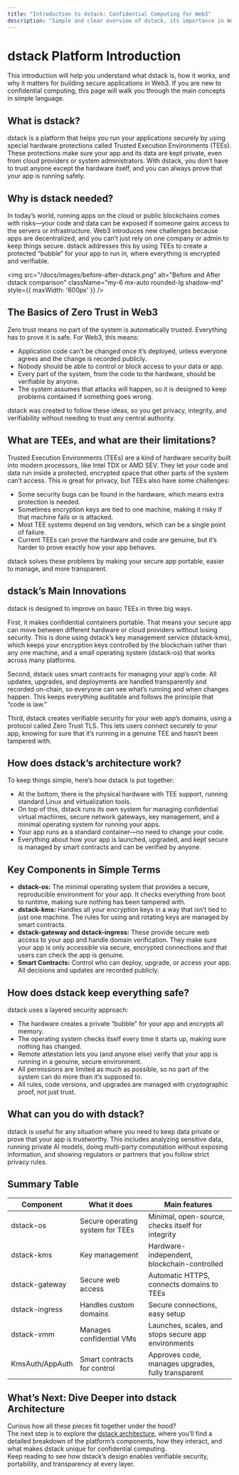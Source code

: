 ```yaml
---
title: "Introduction to dstack: Confidential Computing for Web3"
description: "Simple and clear overview of dstack, its importance in Web3, zero-trust security principles, and how it enhances confidential computing."
---
```


# dstack Platform Introduction

This introduction will help you understand what dstack is, how it works, and why it matters for building secure applications in Web3. If you are new to confidential computing, this page will walk you through the main concepts in simple language.

## What is dstack?

dstack is a platform that helps you run your applications securely by using special hardware protections called Trusted Execution Environments (TEEs). These protections make sure your app and its data are kept private, even from cloud providers or system administrators. With dstack, you don’t have to trust anyone except the hardware itself, and you can always prove that your app is running safely.

## Why is dstack needed?

In today’s world, running apps on the cloud or public blockchains comes with risks—your code and data can be exposed if someone gains access to the servers or infrastructure. Web3 introduces new challenges because apps are decentralized, and you can’t just rely on one company or admin to keep things secure. dstack addresses this by using TEEs to create a protected “bubble” for your app to run in, where everything is encrypted and verifiable.

<img
  src="/docs/images/before-after-dstack.png"
  alt="Before and After dstack comparison"
  className="my-6 mx-auto rounded-lg shadow-md"
  style={{ maxWidth: '600px' }}
/>

## The Basics of Zero Trust in Web3

Zero trust means no part of the system is automatically trusted. Everything has to prove it is safe. For Web3, this means: 
- Application code can’t be changed once it’s deployed, unless everyone agrees and the change is recorded publicly.
- Nobody should be able to control or block access to your data or app.
- Every part of the system, from the code to the hardware, should be verifiable by anyone.
- The system assumes that attacks will happen, so it is designed to keep problems contained if something goes wrong.

dstack was created to follow these ideas, so you get privacy, integrity, and verifiability without needing to trust any central authority.

## What are TEEs, and what are their limitations?

Trusted Execution Environments (TEEs) are a kind of hardware security built into modern processors, like Intel TDX or AMD SEV. They let your code and data run inside a protected, encrypted space that other parts of the system can’t access. This is great for privacy, but TEEs also have some challenges:
- Some security bugs can be found in the hardware, which means extra protection is needed.
- Sometimes encryption keys are tied to one machine, making it risky if that machine fails or is attacked.
- Most TEE systems depend on big vendors, which can be a single point of failure.
- Current TEEs can prove the hardware and code are genuine, but it’s harder to prove exactly how your app behaves.

dstack solves these problems by making your secure app portable, easier to manage, and more transparent.

## dstack’s Main Innovations

dstack is designed to improve on basic TEEs in three big ways.

First, it makes confidential containers portable. That means your secure app can move between different hardware or cloud providers without losing security. This is done using dstack’s key management service (dstack-kms), which keeps your encryption keys controlled by the blockchain rather than any one machine, and a small operating system (dstack-os) that works across many platforms.

Second, dstack uses smart contracts for managing your app’s code. All updates, upgrades, and deployments are handled transparently and recorded on-chain, so everyone can see what’s running and when changes happen. This keeps everything auditable and follows the principle that “code is law.”

Third, dstack creates verifiable security for your web app’s domains, using a protocol called Zero Trust TLS. This lets users connect securely to your app, knowing for sure that it’s running in a genuine TEE and hasn’t been tampered with.

## How does dstack’s architecture work?

To keep things simple, here’s how dstack is put together:

- At the bottom, there is the physical hardware with TEE support, running standard Linux and virtualization tools.
- On top of this, dstack runs its own system for managing confidential virtual machines, secure network gateways, key management, and a minimal operating system for running your apps.
- Your app runs as a standard container—no need to change your code.
- Everything about how your app is launched, upgraded, and kept secure is managed by smart contracts and can be verified by anyone.

## Key Components in Simple Terms

- **dstack-os:** The minimal operating system that provides a secure, reproducible environment for your app. It checks everything from boot to runtime, making sure nothing has been tampered with.
- **dstack-kms:** Handles all your encryption keys in a way that isn’t tied to just one machine. The rules for using and rotating keys are managed by smart contracts.
- **dstack-gateway and dstack-ingress:** These provide secure web access to your app and handle domain verification. They make sure your app is only accessible via secure, encrypted connections and that users can check the app is genuine.
- **Smart Contracts:** Control who can deploy, upgrade, or access your app. All decisions and updates are recorded publicly.

## How does dstack keep everything safe?

dstack uses a layered security approach:
- The hardware creates a private “bubble” for your app and encrypts all memory.
- The operating system checks itself every time it starts up, making sure nothing has changed.
- Remote attestation lets you (and anyone else) verify that your app is running in a genuine, secure environment.
- All permissions are limited as much as possible, so no part of the system can do more than it’s supposed to.
- All rules, code versions, and upgrades are managed with cryptographic proof, not just trust.

## What can you do with dstack?

dstack is useful for any situation where you need to keep data private or prove that your app is trustworthy. This includes analyzing sensitive data, running private AI models, doing multi-party computation without exposing information, and showing regulators or partners that you follow strict privacy rules.

## Summary Table

| Component          | What it does                             | Main features                                         |
|--------------------|------------------------------------------|-------------------------------------------------------|
| dstack-os          | Secure operating system for TEEs         | Minimal, open-source, checks itself for integrity     |
| dstack-kms         | Key management                           | Hardware-independent, blockchain-controlled           |
| dstack-gateway     | Secure web access                        | Automatic HTTPS, connects domains to TEEs             |
| dstack-ingress     | Handles custom domains                   | Secure connections, easy setup                        |
| dstack-vmm         | Manages confidential VMs                 | Launches, scales, and stops secure app environments   |
| KmsAuth/AppAuth    | Smart contracts for control              | Approves code, manages upgrades, fully transparent    |

## What’s Next: Dive Deeper into dstack Architecture

Curious how all these pieces fit together under the hood?  
The next step is to explore the [dstack architecture](/docs/overview/what-is-dstack), where you’ll find a detailed breakdown of the platform’s components, how they interact, and what makes dstack unique for confidential computing.  
Keep reading to see how dstack’s design enables verifiable security, portability, and transparency at every layer.


